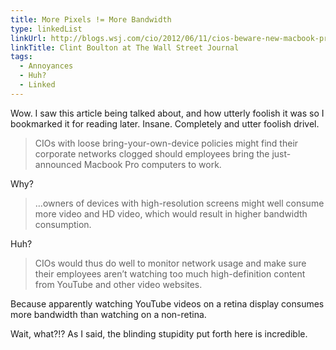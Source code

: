 ```yaml
---
title: More Pixels != More Bandwidth
type: linkedList
linkUrl: http://blogs.wsj.com/cio/2012/06/11/cios-beware-new-macbook-pro-will-be-a-bandwidth-hog/
linkTitle: Clint Boulton at The Wall Street Journal
tags:
  - Annoyances
  - Huh?
  - Linked
---
```


Wow. I saw this article being talked about, and how utterly foolish it was so I bookmarked it for reading later. Insane. Completely and utter foolish drivel.

> CIOs with loose bring-your-own-device policies might find their corporate networks clogged should employees bring the just-announced Macbook Pro computers to work.

Why?

> …owners of devices with high-resolution screens might well consume more video and HD video, which would result in higher bandwidth consumption.

Huh?

> CIOs would thus do well to monitor network usage and make sure their employees aren’t watching too much high-definition content from YouTube and other video websites.

Because apparently watching YouTube videos on a retina display consumes more bandwidth than watching on a non-retina.

Wait, what?!? As I said, the blinding stupidity put forth here is incredible.
